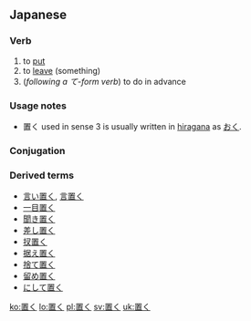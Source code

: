 ==Japanese==
{{ja-kanjitab|置}}

===Verb===
{{ja-verb|k|type=1|hira=おく|rom=oku}}

# to [[put]]
# to [[leave]] (something)
# (''following a て-form verb'') to do in advance

===Usage notes===
* 置く used in sense 3 is usually written in [[hiragana]] as [[おく]].

===Conjugation===
{{ja-go-ku|置|お|o}}

===Derived terms===
* [[言い置く]], [[言置く]]
* [[一目置く]]
* [[聞き置く]]
* [[差し置く]]
* [[扠置く]]
* [[据え置く]]
* [[捨て置く]]
* [[留め置く]]
* [[にして置く]]

[[ko:置く]]
[[lo:置く]]
[[pl:置く]]
[[sv:置く]]
[[uk:置く]]